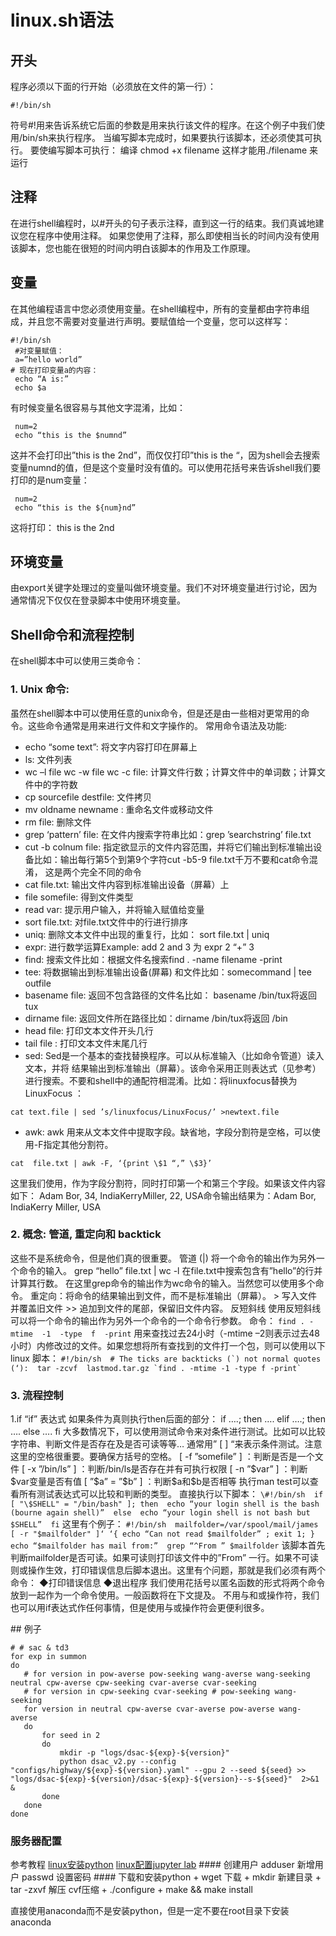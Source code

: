 # linux.sh语法

## 开头
 程序必须以下面的行开始（必须放在文件的第一行）：
```
#!/bin/sh
``` 
 符号#!用来告诉系统它后面的参数是用来执行该文件的程序。在这个例子中我们使用/bin/sh来执行程序。
 当编写脚本完成时，如果要执行该脚本，还必须使其可执行。
 要使编写脚本可执行：
 编译 chmod +x filename 这样才能用./filename 来运行
 
## 注释
 在进行shell编程时，以#开头的句子表示注释，直到这一行的结束。我们真诚地建议您在程序中使用注释。
 如果您使用了注释，那么即使相当长的时间内没有使用该脚本，您也能在很短的时间内明白该脚本的作用及工作原理。
 
 
## 变量
 在其他编程语言中您必须使用变量。在shell编程中，所有的变量都由字符串组成，并且您不需要对变量进行声明。要赋值给一个变量，您可以这样写：
```
#!/bin/sh
 #对变量赋值：
 a=”hello world”
# 现在打印变量a的内容：
 echo “A is:”
 echo $a
```
有时候变量名很容易与其他文字混淆，比如：
``` 
 num=2
 echo “this is the $numnd”
``` 
 这并不会打印出”this is the 2nd”，而仅仅打印”this is the “，因为shell会去搜索变量numnd的值，但是这个变量时没有值的。可以使用花括号来告诉shell我们要打印的是num变量：
``` 
 num=2
 echo “this is the ${num}nd”
``` 
 这将打印： this is the 2nd
 
## 环境变量
 由export关键字处理过的变量叫做环境变量。我们不对环境变量进行讨论，因为通常情况下仅仅在登录脚本中使用环境变量。
 
## Shell命令和流程控制
在shell脚本中可以使用三类命令：

### 1. Unix 命令:
 虽然在shell脚本中可以使用任意的unix命令，但是还是由一些相对更常用的命令。这些命令通常是用来进行文件和文字操作的。
 常用命令语法及功能:
 
+ echo “some text”: 将文字内容打印在屏幕上
+ ls: 文件列表
+ wc –l file   wc -w file   wc -c file: 计算文件行数；计算文件中的单词数；计算文件中的字符数
+ cp sourcefile destfile: 文件拷贝
+ mv oldname newname : 重命名文件或移动文件
+ rm file: 删除文件
+ grep ‘pattern’ file: 在文件内搜索字符串比如：grep ’searchstring’ file.txt
+ cut -b colnum file: 指定欲显示的文件内容范围，并将它们输出到标准输出设备比如：输出每行第5个到第9个字符cut -b5-9 file.txt千万不要和cat命令混淆，
 这是两个完全不同的命令
+ cat file.txt: 输出文件内容到标准输出设备（屏幕）上
+ file somefile: 得到文件类型
+ read var: 提示用户输入，并将输入赋值给变量
+ sort file.txt: 对file.txt文件中的行进行排序
+ uniq: 删除文本文件中出现的重复行，比如： sort file.txt | uniq
+ expr: 进行数学运算Example: add 2 and 3   为   expr 2 “+” 3
+ find: 搜索文件比如：根据文件名搜索find . -name filename -print
+ tee: 将数据输出到标准输出设备(屏幕) 和文件比如：somecommand | tee outfile
+ basename file: 返回不包含路径的文件名比如： basename /bin/tux将返回 tux
+ dirname file: 返回文件所在路径比如：dirname /bin/tux将返回 /bin
+ head file: 打印文本文件开头几行
+ tail file : 打印文本文件末尾几行
+ sed: Sed是一个基本的查找替换程序。可以从标准输入（比如命令管道）读入文本，并将
 结果输出到标准输出（屏幕）。该命令采用正则表达式（见参考）进行搜索。不要和shell中的通配符相混淆。比如：将linuxfocus替换为 LinuxFocus ：
 ```
 cat text.file | sed ’s/linuxfocus/LinuxFocus/’ >newtext.file
```
+ awk: awk 用来从文本文件中提取字段。缺省地，字段分割符是空格，可以使用-F指定其他分割符。
 ```
 cat  file.txt | awk -F, ‘{print \$1 “,” \$3}’
 ```
 这里我们使用，作为字段分割符，同时打印第一个和第三个字段。如果该文件内容如下： Adam Bor, 34, IndiaKerryMiller, 22, USA命令输出结果为：Adam Bor, IndiaKerry Miller, USA
 
### 2. 概念: 管道, 重定向和 backtick
 这些不是系统命令，但是他们真的很重要。
 管道 (|) 将一个命令的输出作为另外一个命令的输入。
 grep “hello” file.txt | wc -l
 在file.txt中搜索包含有”hello”的行并计算其行数。
 在这里grep命令的输出作为wc命令的输入。当然您可以使用多个命令。
 重定向：将命令的结果输出到文件，而不是标准输出（屏幕）。
 \> 写入文件并覆盖旧文件
 \>\> 追加到文件的尾部，保留旧文件内容。
 反短斜线
 使用反短斜线可以将一个命令的输出作为另外一个命令的一个命令行参数。
 命令：
 ```
 find . -mtime  -1  -type  f  -print
 ```
 用来查找过去24小时（-mtime –2则表示过去48小时）内修改过的文件。如果您想将所有查找到的文件打一个包，则可以使用以下linux 脚本：
 ```
 #!/bin/sh
 # The ticks are backticks (`) not normal quotes (‘):
 tar -zcvf  lastmod.tar.gz `find . -mtime -1 -type f -print`
```

### 3. 流程控制
 1.if
 “if” 表达式 如果条件为真则执行then后面的部分：
 if ….; then
 ….
 elif ….; then
 ….
 else
 ….
 fi
 大多数情况下，可以使用测试命令来对条件进行测试。比如可以比较字符串、判断文件是否存在及是否可读等等…
 通常用” [ ] “来表示条件测试。注意这里的空格很重要。要确保方括号的空格。
 [ -f "somefile" ] ：判断是否是一个文件
 [ -x "/bin/ls" ] ：判断/bin/ls是否存在并有可执行权限
 [ -n "\$var" ] ：判断\$var变量是否有值
 [ "\$a" = "\$b" ] ：判断\$a和\$b是否相等
 执行man test可以查看所有测试表达式可以比较和判断的类型。
 直接执行以下脚本：
 ```
 \#!/bin/sh
 if [ "\$SHELL" = "/bin/bash" ]; then
 echo “your login shell is the bash (bourne again shell)”
 else
 echo “your login shell is not bash but $SHELL”
 fi
 ```
 这里有个例子：
 ```
 #!/bin/sh
 mailfolder=/var/spool/mail/james
 [ -r "$mailfolder" ]‘ ‘{ echo “Can not read $mailfolder” ; exit 1; }
 echo “$mailfolder has mail from:”
 grep “^From ” $mailfolder
 ```
 该脚本首先判断mailfolder是否可读。如果可读则打印该文件中的”From” 一行。如果不可读则或操作生效，打印错误信息后脚本退出。这里有个问题，那就是我们必须有两个命令：
 ◆打印错误信息
 ◆退出程序
 我们使用花括号以匿名函数的形式将两个命令放到一起作为一个命令使用。一般函数将在下文提及。
 不用与和或操作符，我们也可以用if表达式作任何事情，但是使用与或操作符会更便利很多。
 
 ## 例子
 
 ```
 # # sac & td3
for exp in summon 
do
    # for version in pow-averse pow-seeking wang-averse wang-seeking neutral cpw-averse cpw-seeking cvar-averse cvar-seeking
    # for version in cpw-seeking cvar-seeking # pow-seeking wang-seeking
    for version in neutral cpw-averse cvar-averse pow-averse wang-averse
    do
        for seed in 2
        do
            mkdir -p "logs/dsac-${exp}-${version}"
            python dsac_v2.py --config "configs/highway/${exp}-${version}.yaml" --gpu 2 --seed ${seed} >> "logs/dsac-${exp}-${version}/dsac-${exp}-${version}--s-${seed}"  2>&1 &
        done
    done
done
 ```

### 服务器配置
参考教程
[linux安装python](https://blog.51cto.com/13760351/2385907)
[linux配置jupyter lab](https://blog.csdn.net/weixin_42014622/article/details/102560859)
#### 创建用户
adduser 新增用户
passwd 设置密码
#### 下载和安装python
+ wget 下载
+ mkdir 新建目录
+ tar -zxvf 解压 cvf压缩
+ ./configure
+ make && make install

直接使用anaconda而不是安装python，但是一定不要在root目录下安装anaconda




